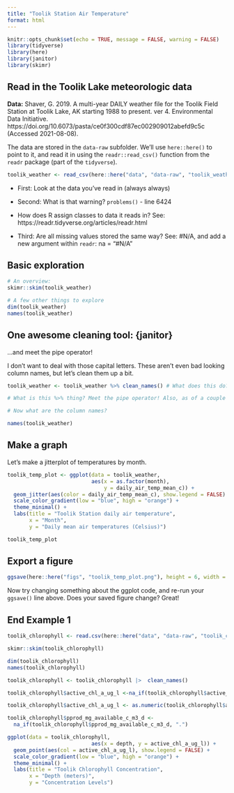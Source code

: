 ```yaml
---
title: "Toolik Station Air Temperature"
format: html
---
```


```r
knitr::opts_chunk$set(echo = TRUE, message = FALSE, warning = FALSE)
library(tidyverse)
library(here)
library(janitor)
library(skimr)
```

## Read in the Toolik Lake meteorologic data

**Data:** Shaver, G. 2019. A multi-year DAILY weather file for the Toolik Field Station at Toolik Lake, AK starting 1988 to present. ver 4. Environmental Data Initiative. https://doi.org/10.6073/pasta/ce0f300cdf87ec002909012abefd9c5c (Accessed 2021-08-08).

The data are stored in the `data-raw` subfolder. We'll use `here::here()` to point to it, and read it in using the `readr::read_csv()` function from the `readr` package (part of the `tidyverse`).

```r
toolik_weather <- read_csv(here::here("data", "data-raw", "toolik_weather.csv"),)
```

-   First: Look at the data you've read in (always always)

-   Second: What is that warning? `problems()` - line 6424

-   How does R assign classes to data it reads in? See: https://readr.tidyverse.org/articles/readr.html

-   Third: Are all missing values stored the same way? See: #N/A, and add a new argument within `readr`: na = "#N/A"

## Basic exploration

```r
# An overview:
skimr::skim(toolik_weather)

# A few other things to explore
dim(toolik_weather)
names(toolik_weather)
```

## One awesome cleaning tool: {janitor}

...and meet the pipe operator!

I don't want to deal with those capital letters. These aren't even bad looking column names, but let's clean them up a bit.

```r
toolik_weather <- toolik_weather %>% clean_names() # What does this do? Say it in words.

# What is this %>% thing? Meet the pipe operator! Also, as of a couple months ago, |> is a native pipe operator (versus %>%, which comes along with the tidyverse)

# Now what are the column names?
```

```r
names(toolik_weather)
```

## Make a graph

Let's make a jitterplot of temperatures by month.

```r
toolik_temp_plot <- ggplot(data = toolik_weather,
                           aes(x = as.factor(month), 
                               y = daily_air_temp_mean_c)) +
  geom_jitter(aes(color = daily_air_temp_mean_c), show.legend = FALSE) +
  scale_color_gradient(low = "blue", high = "orange") +
  theme_minimal() +
  labs(title = "Toolik Station daily air temperature",
       x = "Month",
       y = "Daily mean air temperatures (Celsius)")

toolik_temp_plot
```

## Export a figure

```r
ggsave(here::here("figs", "toolik_temp_plot.png"), height = 6, width = 7)
```

Now try changing something about the ggplot code, and re-run your `ggsave()` line above. Does your saved figure change? Great!

## End Example 1

```r
toolik_chlorophyll <- read.csv(here::here("data", "data-raw", "toolik_chlorophyll.csv")) #Read in data
```
```r
skimr::skim(toolik_chlorophyll)
```


```r
dim(toolik_chlorophyll)
names(toolik_chlorophyll)
```

```r
toolik_chlorophyll <- toolik_chlorophyll |>  clean_names()

```

```r

toolik_chlorophyll$active_chl_a_ug_l <-na_if(toolik_chlorophyll$active_chl_a_ug_l, ".") 

toolik_chlorophyll$active_chl_a_ug_l <- as.numeric(toolik_chlorophyll$active_chl_a_u)
```

```r

toolik_chlorophyll$pprod_mg_available_c_m3_d <-
  na_if(toolik_chlorophyll$pprod_mg_available_c_m3_d, ".") 


```



```r
ggplot(data = toolik_chlorophyll,
                           aes(x = depth, y = active_chl_a_ug_l)) +
  geom_point(aes(col = active_chl_a_ug_l), show.legend = FALSE) +
  scale_color_gradient(low = "blue", high = "orange") + 
  theme_minimal() +
  labs(title = "Toolik Chlorophyll Concentration",
       x = "Depth (meters)",
       y = "Concentration Levels")
```


